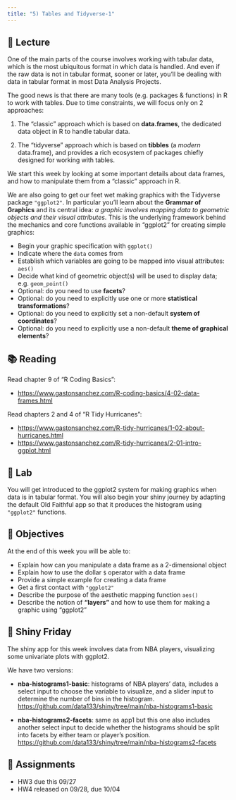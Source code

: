 ```yaml
---
title: "5) Tables and Tidyverse-1"
---
```



## 📖 Lecture

One of the main parts of the course involves working with tabular data, which is the most ubiquitous format in which data is handled. And even if the raw data is not in tabular format, sooner or later, you'll be dealing with data in tabular format in most Data Analysis Projects. 

The good news is that there are many tools (e.g. packages & functions) in R to work with tables. Due to time constraints, we will focus only on 2 approaches: 

1) The "classic" approach which is based on __data.frames__, the dedicated data object in R to handle tabular data.

2) The "tidyverse" approach which is based on __tibbles__ (a _modern_ data.frame), and provides a rich ecosystem of packages chiefly designed for working with tables.

We start this week by looking at some important details about data frames, and how to manipulate them from a "classic" approach in R. 

We are also going to get our feet wet making graphics with the Tidyverse package `"ggplot2"`. In particular you'll learn about the **Grammar of Graphics** and its central idea: _a graphic involves mapping data to geometric objects and their visual attributes_. This is the underlying framework behind the mechanics and core functions available in "ggplot2" for creating simple graphics:

- Begin your graphic specification with `ggplot()`
- Indicate where the `data` comes from
- Establish which variables are going to be mapped into visual attributes: `aes()`
- Decide what kind of geometric object(s) will be used to display data; e.g. `geom_point()`
- Optional: do you need to use **facets**?
- Optional: do you need to explicitly use one or more **statistical transformations**?
- Optional: do you need to explicitly set a non-default **system of coordinates**?
- Optional: do you need to explicitly use a non-default **theme of graphical elements**?

 

## 📚 Reading

Read chapter 9 of "R Coding Basics":

- <a href="https://www.gastonsanchez.com/R-coding-basics/4-02-data-frames.html" target="_blank">https://www.gastonsanchez.com/R-coding-basics/4-02-data-frames.html</a>


Read chapters 2 and 4 of "R Tidy Hurricanes":

- <a href="https://www.gastonsanchez.com/R-tidy-hurricanes/1-02-about-hurricanes.html" target="_blank">https://www.gastonsanchez.com/R-tidy-hurricanes/1-02-about-hurricanes.html</a>
- <a href="https://www.gastonsanchez.com/R-tidy-hurricanes/2-01-intro-ggplot.html" target="_blank">https://www.gastonsanchez.com/R-tidy-hurricanes/2-01-intro-ggplot.html</a>
 


## 🔬 Lab

You will get introduced to the ggplot2 system for making graphics when data is in tabular format. You will also begin your shiny journey by adapting the default Old Faithful app so that it produces the histogram using `"ggplot2"` functions.



## 🎯 Objectives

At the end of this week you will be able to:

- Explain how can you manipulate a data frame as a 2-dimensional object
- Explain how to use the dollar `$` operator with a data frame
- Provide a simple example for creating a data frame
- Get a first contact with `"ggplot2"`
- Describe the purpose of the aesthetic mapping function `aes()`
- Describe the notion of **"layers"** and how to use them for making a graphic using "ggplot2"
 


## 🔆 Shiny Friday

The shiny app for this week involves data from NBA players, visualizing some univariate plots with ggplot2.

We have two versions:

- __nba-histograms1-basic__: histograms of NBA players' data, includes a select input to choose the variable to visualize, and a slider input to determine the number of bins in the histogram. <br>
<a href="https://github.com/data133/shiny/tree/main/nba-histograms1-basic" target="blank">https://github.com/data133/shiny/tree/main/nba-histograms1-basic</a>

- __nba-histograms2-facets__: same as app1 but this one also includes another select input to decide whether the histograms should be split into facets by either team or player's position. <br>
<a href="https://github.com/data133/shiny/tree/main/nba-histograms2-facets" target="blank">https://github.com/data133/shiny/tree/main/nba-histograms2-facets</a>



## 🔔 Assignments

- HW3 due this 09/27
- HW4 released on 09/28, due 10/04

